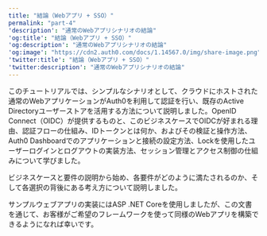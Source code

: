 ```yaml
---
title: "結論（Webアプリ + SSO）"
permalink: "part-4"
'description': "通常のWebアプリシナリオの結論"
'og:title': "結論（Webアプリ + SSO）"
'og:description': "通常のWebアプリシナリオの結論"
'og:image': "https://cdn2.auth0.com/docs/1.14567.0/img/share-image.png"
'twitter:title': "結論（Webアプリ + SSO）"
'twitter:description': "通常のWebアプリシナリオの結論"
---
```


このチュートリアルでは、シンプルなシナリオとして、クラウドにホストされた通常のWebアプリケーションがAuth0を利用して認証を行い、既存のActive Directoryユーザーストアを活用する方法について説明しました。<Tooltip data-tooltip-id="react-containers-DefinitionTooltip-0" href="/docs/ja-jp/glossary?term=openid" tip="OpenID: アプリケーションがログイン情報を収集および保存することなくにユーザーのIDを検証できるようにする認証用のオープン標準。" cta="用語集の表示">OpenID</Tooltip> Connect（OIDC）が提供するものと、このビジネスケースでOIDCが好まれる理由、認証フローの仕組み、IDトークンとは何か、およびその検証と操作方法、<Tooltip data-tooltip-id="react-containers-DefinitionTooltip-0" href="/docs/ja-jp/glossary?term=auth0-dashboard" tip="Auth0 Dashboard: サービスを構成するためのAuth0の主製品。" cta="用語集の表示">Auth0 Dashboard</Tooltip>でのアプリケーションと接続の設定方法、Lockを使用したユーザーログインとログアウトの実装方法、セッション管理とアクセス制御の仕組みについて学びました。

ビジネスケースと要件の説明から始め、各要件がどのように満たされるのか、そして各選択の背後にある考え方について説明しました。

サンプルウェブアプリの実装にはASP .NET Coreを使用しましたが、この文書を通じて、お客様がご希望のフレームワークを使って同様のWebアプリを構築できるようになれば幸いです。